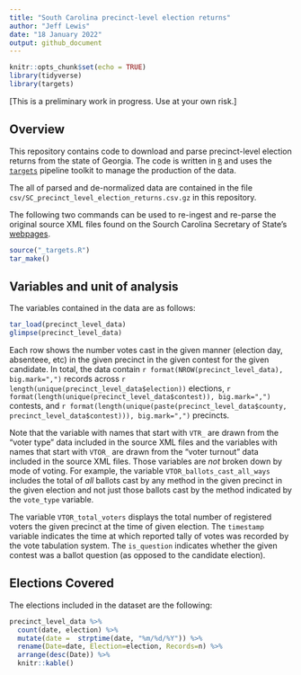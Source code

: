 ```yaml
---
title: "South Carolina precinct-level election returns"
author: "Jeff Lewis"
date: "18 January 2022"
output: github_document
---
```


```r
knitr::opts_chunk$set(echo = TRUE)
library(tidyverse)
library(targets)
```

[This is a preliminary work in progress. Use at your own risk.]

## Overview

This repository contains code to download and parse precinct-level election returns from the state of Georgia.  The code is written in [`R`](https://www.r-project.org/) and uses the [`targets`](https://books.ropensci.org/targets/) pipeline toolkit to manage the production of the data.

The all of parsed and de-normalized data are contained in the file `csv/SC_precinct_level_election_returns.csv.gz` in this repository.

The following two commands can be used to re-ingest and re-parse the original source XML files found on the Sourch Carolina Secretary of State's [webpages](https://www.scvotes.gov/election-results).

```r
source("_targets.R")
tar_make()
```

## Variables and unit of analysis

The variables contained in the data are as follows:

```r
tar_load(precinct_level_data)
glimpse(precinct_level_data)
```

Each row shows the number votes cast in the given manner (election day, absenteee, etc) in the given precinct in the given contest for the given candidate.  In total, the data contain `r format(NROW(precinct_level_data), big.mark=",")` records across `r length(unique(precinct_level_data$election))` elections, `r format(length(unique(precinct_level_data$contest)), big.mark=",")` contests, and `r format(length(unique(paste(precinct_level_data$county, precinct_level_data$contest))), big.mark=",")` precincts.   

Note that the variable with names that start with `VTR_` are drawn from the "voter type" data included in the source XML files and the variables with names that start with `VTOR_` are drawn from the "voter turnout" data included in the source XML files.  Those variables are *not* broken down by mode of voting.  For example, the variable `VTOR_ballots_cast_all_ways` includes the total of *all* ballots cast by any method in the given precinct in the given election and not just those ballots cast by the method indicated by the `vote_type` variable. 

The variable `VTOR_total_voters` displays the total number of registered voters the given precinct at the time of given election.  The `timestamp` variable indicates the time at which reported tally of votes was recorded by the vote tabulation system. The `is_question` indicates whether the given contest was a ballot question (as opposed to the candidate election). 

## Elections Covered

The elections included in the dataset are the following:
```r
precinct_level_data %>%
  count(date, election) %>%
  mutate(date =  strptime(date, "%m/%d/%Y")) %>%
  rename(Date=date, Election=election, Records=n) %>%
  arrange(desc(Date)) %>%
  knitr::kable()
```

